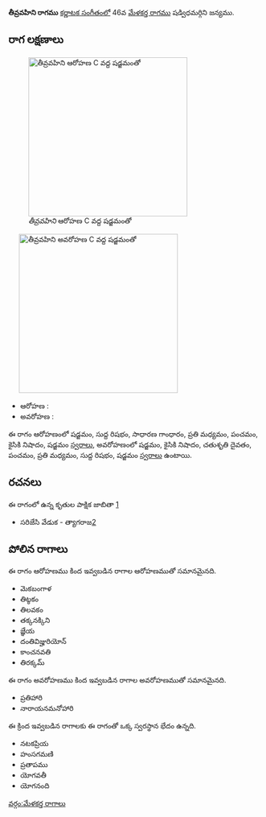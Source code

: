 {{Infobox ragam
	| name          	= తీవ్రవహిని
	| synonym	    	= 
	| mela          	= 
	| chakra        	= 
	| janaka        	= 
	| type          	= షడవ
	| arohanam      	= {{svaraC|S|R1|G2|M2|P|N2|S'}} 
	| avarohanam    	= {{svaraC|S'|N2|D2|P|M2|R1|S}}
	| jeeva         	=
	| chhaya        	=
	| nyasa         	=
	| vishesha      	= 
	| equivalent  		= 
}}
{{కర్ణాటక సంగీత రాగాలు}}
'''తీవ్రవహిని రాగము''' [[కర్ణాటక సంగీతం]]లో 46వ [[మేళకర్త రాగము]]  షడ్విధమర్గిని జన్యము. 


==రాగ లక్షణాలు==
[[Image:tivravahini_ar_kb2wiki.png|thumb|right|316px|''తీవ్రవహిని'' ఆరోహణ C వద్ద షడ్జమంతో]]
	[[Image:tivravahini_av_kb2wiki.png|thumb|right|316px|''తీవ్రవహిని'' అవరోహణ C వద్ద షడ్జమంతో]]

* ఆరోహణ : {{svaraC|S|R1|G2|M2|P|N2|S'}} 
* అవరోహణ : {{svaraC|S'|N2|D2|P|M2|R1|S}}

ఈ రాగం ఆరోహణంలో షడ్జమం, సుద్ద  రిషభం, సాధారణ  గాంధారం, ప్రతి మధ్యమం, పంచమం, కైసికి నిషాదం, షడ్జమం [[స్వరాలు]], అవరోహణంలో షడ్జమం, కైసికి నిషాదం, చతుశృతి దైవతం, పంచమం, ప్రతి మధ్యమం, సుద్ద  రిషభం, షడ్జమం [[స్వరాలు]] ఉంటాయి.

==రచనలు==
ఈ రాగంలో ఉన్న కృతుల పాక్షిక జాబితా [https://github.com/ssrihari/ragavardhini/blob/master/ragas/kritis.psv]
* సరిజేసి వేడుక - త్యాగరాజ[http://www.karnatik.com/c2816.shtml]




==పోలిన రాగాలు==
ఈ రాగం ఆరోహణము కింద ఇవ్వబడిన రాగాల ఆరోహణముతో సమానమైనది.
* మెకబంగాళ
* తిట్ఠకం
* తిలవకం
* తక్కనక్కిని
* జ్ఞేయ
* దంతివిజ్హురియోన్
* కాంచనవతి
* తిరక్కమ్

ఈ రాగం అవరోహణము కింద ఇవ్వబడిన రాగాల అవరోహణముతో సమానమైనది.
* ప్రతిహారి
* నారాయనమనోహారి

ఈ క్రింద ఇవ్వబడిన రాగాలకు ఈ రాగంతో ఒక్క స్వరస్థాన భేదం ఉన్నది.
* నటకప్రియ
* హంసగమణి
* ప్రతాపము
*  యోగవతీ
* యోగనంది



[[వర్గం:మేళకర్త రాగాలు]]